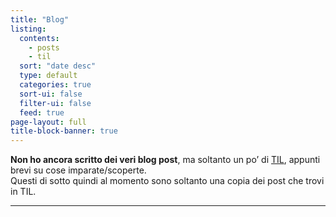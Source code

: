 ```yaml
---
title: "Blog"
listing:
  contents:
    - posts
    - til
  sort: "date desc"
  type: default
  categories: true
  sort-ui: false
  filter-ui: false
  feed: true
page-layout: full
title-block-banner: true
---
```


::: {.callout-note}
**Non ho ancora scritto dei veri blog post**, ma soltanto un po' di [TIL](./til.qmd), appunti brevi su cose imparate/scoperte.<br>
Questi di sotto quindi al momento sono soltanto una copia dei post che trovi in TIL.
:::

---
